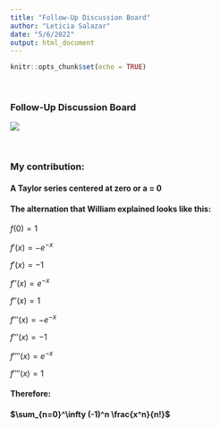 ```yaml
---
title: "Follow-Up Discussion Board"
author: "Leticia Salazar"
date: "5/6/2022"
output: html_document
---
```


```r
knitr::opts_chunk$set(echo = TRUE)
```
$~$

### Follow-Up Discussion Board 

![](/Users/letiix3/Desktop/Data-605/Week-14/William_Aiken_Q26.png)

$~$

### My contribution:

#### A Taylor series centered at zero or a = 0

#### The alternation that William explained looks like this:

$f(0) = 1$

$f'(x) = -e^{-x}$

$f'(x) = -1$

$f''(x) = e^{-x}$

$f''(x) = 1$

$f'''(x) = -e^{-x}$

$f'''(x) = -1$

$f''''(x) = e^{-x}$

$f''''(x) = 1$

#### Therefore:

#### $\sum_{n=0}^\infty (-1)^n \frac{x^n}{n!}$


